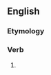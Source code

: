 ==English==

===Etymology===
{{suffix|en|weep|est|nocat=1}}

===Verb===
{{head|en|verb form}}

# {{en-archaic second-person singular of|weep}}